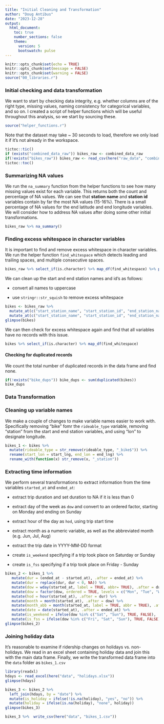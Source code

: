 ---
title: "Initial Cleaning and Transformation"
author: "Doug Antibus"
date: "2023-12-28"
output: 
  html_document:
    toc: true
    number_sections: false
    theme:
      version: 5
      bootswatch: pulse
---


```{r setup, include=FALSE}
knitr::opts_chunk$set(echo = TRUE)
knitr::opts_chunk$set(message = FALSE)
knitr::opts_chunk$set(warning = FALSE)
source("00_libraries.r")
```

### Initial checking and data transformation

We want to start by checking data integrity, e.g. whether columns are of the right 
type, missing values, naming consistency for categorical variables, and so on.  I created
a script of helper functions which will be useful throughout this analysis, so we start
by sourcing these.

```{r, echo = FALSE, message = FALSE}
source("helper_functions.r")
```

Note that the dataset may take ~ 30 seconds to load, therefore we only load it if 
it's not already in the workspace.

```{r reading}
tictoc::tic()
if (exists("combined_data_raw")) bikes_raw <- combined_data_raw
if(!exists("bikes_raw")) bikes_raw <- read_csv(here("raw_data", "combined_data_raw.csv")) else print("dataframe already exists")
tictoc::toc()
```


### Summarizing NA values

We run the `na_summary` function from the helper functions to see how many missing
values exist for each variable.  This returns both the count and percentage of NA values.  We can see that **station name** and **station id** variables contain by
far the most NA values (15-16%).  There is a small percentage of NA values for the end latitude and end longitude variables.  We will consider how to address NA values 
after doing some other initial transformations.

```{r na}
bikes_raw %>% na_summary()
```

### Finding excess whitespace in character variables

It is important to find and remove excess whitespace in character variables.  We 
run the helper function ` find_whitespace` which detects leading and trailing spaces, 
and multiple consecutive spaces.


```{r whitespace}
bikes_raw %>% select_if(is.character) %>% map_df(find_whitespace) %>% pivot_longer(cols = everything())
```

We can clean up the start and end station names and id's as follows: 

- convert all names to uppercase

- use `stringr::str_squish` to remove excess whitespace


```{r}
bikes <- bikes_raw %>% 
  mutate_at(c("start_station_name", "start_station_id", "end_station_name", "end_station_id"), str_to_upper) %>% 
  mutate_at(c("start_station_name", "start_station_id", "end_station_name", "end_station_id"), str_squish)
glimpse(bikes)
```

We can then check for excess whitespace again and find that all variables have 
no records with this issue.

```{r}
bikes %>% select_if(is.character) %>% map_df(find_whitespace)
```

#### Checking for duplicated records

We count the total number of duplicated records in the data frame and find none. 

```{r}
if(!exists("bike_dups")) bike_dups <- sum(duplicated(bikes))
bike_dups 
```

### Data Transformation

### Cleaning up variable names 

We make a couple of changes to make variable names easier to work with.  Specifically
removing "bike" fomr the `rideable_type` variable, removing "station" from the 
start and end station variables, and using "lon" to designate longitude.

```{r}
bikes_1 <- bikes %>% 
  mutate(rideable_type = str_remove(rideable_type, "_bike$")) %>% 
  rename(start_lon = start_lng, end_lon = end_lng) %>% 
  rename_with(function(x) str_remove(x, "_station"))
```

### Extracting time information

We perform several transformations to extract information from the time variables 
`started_at` and `ended_at`:

- extract trip duration and set duration to NA if it is less than 0

- extract day of the week as `dow` and convert to an ordered factor, starting on
Monday and ending on Sunday

- extract hour of the day as `hod`, using trip start time

- extract month as a numeric variable, as well as the abbreviated month (e.g. Jun, Jul, Aug)

- extract the trip date in YYYY-MM-DD format

- create `is_weekend` specifying if a trip took place on Saturday or Sunday

- create `is_fss` specifying if a trip took place on Friday - Sunday


```{r}
bikes_2 <- bikes_1 %>%  
   mutate(dur = (ended_at - started_at), .after = ended_at) %>% 
   mutate(dur = replace(dur, dur < 0, NA)) %>% 
   mutate(dow = wday(started_at, label = TRUE, abbr= TRUE), .after = dur) %>% 
   mutate(dow = factor(dow, ordered = TRUE, levels = c("Mon", "Tue", "Wed", "Thu", "Fri", "Sat", "Sun"))) %>% 
   mutate(hod = hour(started_at), .after = dur) %>% 
   mutate(month = month(started_at), .after = dow) %>% 
   mutate(month_abb = month(started_at, label = TRUE, abbr = TRUE), .after = month) %>% 
   mutate(date = date(started_at), .after = ended_at) %>% 
   mutate(is_weekend = ifelse(dow %in% c("Sat", "Sun"), TRUE, FALSE), .after = month_abb) %>% 
   mutate(is_fss = ifelse(dow %in% c("Fri", "Sat", "Sun"), TRUE, FALSE), .after = is_weekend)
glimpse(bikes_2)

```


### Joining holiday data

It's reasonable to examine if ridership changes on holidays vs. non-holidays.  We
read in an excel sheet containing holiday data and join this with the main data frame.
Finally, we write the transformed data frame into the `data` folder as `bikes_1.csv`

```{r}
library(readxl)
hdays <- read_excel(here("data", "holidays.xlsx"))
glimpse(hdays)
```



```{r holidays, message = FALSE}
bikes_3 <- bikes_2 %>% 
  left_join(hdays, by = "date") %>% 
  mutate(is_holiday = ifelse(!is.na(holiday), "yes", "no")) %>% 
  mutate(holiday = ifelse(is.na(holiday), "none", holiday))
glimpse(bikes_3)
```

```{r}
bikes_3 %>%  write_csv(here("data", "bikes_1.csv"))
```




